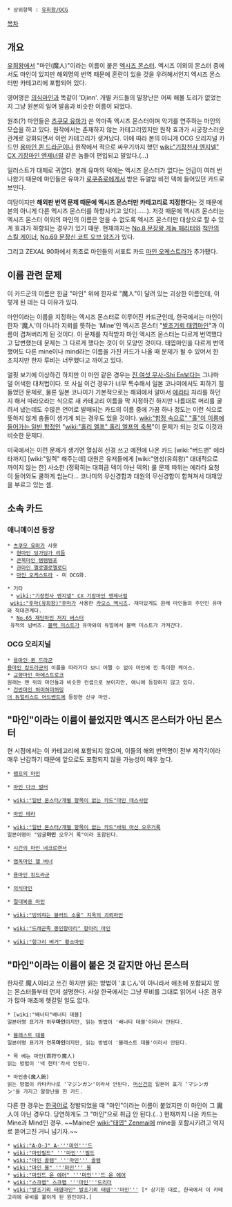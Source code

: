 {{{+1 '''마인(魔人)'''/'''魔人(まじん)'''/'''Djinn''' }}}
 * 상위항목 : [[유희왕/OCG]]
[[목차]]
== 개요 ==
[[유희왕]]에서 "마인(魔人)"이라는 이름이 붙은 [[엑시즈 몬스터]]. 엑시즈 이외의 몬스터 중에서도 마인이 있지만 해외명의 번역 때문에 혼란이 있을 것을 우려해서인지 엑시즈 몬스터만 카테고리에 포함되어 있다.

영어명은 [[의식마인]]과 똑같이 'Djinn'. 개별 카드들의 말장난은 어찌 해볼 도리가 없었는지 그냥 원본의 일어 발음과 비슷한 이름이 되었다.

원조(?) 마인들은 [[츠쿠모 유마]]가 쓴 악마족 엑시즈 몬스터이며 악기를 연주하는 마인의 모습을 하고 있다. 원작에서는 존재하지 않는 카테고리였지만 원작 효과가 시궁창스러운 관계로 강화되면서 이런 카테고리가 생겨났다. 이에 따라 본의 아니게 OCG 오리지널 카드인 [[용마인 퀸 드라군]]이나 원작에서 적으로 싸우기까지 했던 [[wiki:"기장천사 엔지넬" CX 기장마인 엔제너럴]] 같은 놈들이 편입되고 말았다.(…)

일러스트가 대체로 귀엽다. 본래 유마의 덱에는 엑시즈 몬스터가 없다는 언급이 여러 번 나왔기 때문에 마인들은 유마가 [[로쿠쥬로]]에게서 받은 듀얼암 비전 덱에 들어있던 카드로 보인다.

여담이지만 '''해외판 번역 문제 때문에 엑시즈 몬스터만 카테고리로 지정한다'''는 것 때문에 본의 아니게 다른 엑시즈 몬스터를 하향시키고 있다(......). 저것 때문에 엑시즈 몬스터는 엑시즈 몬스터 이외의 마인의 이름은 얻을 수 없도록 엑시즈 몬스터만 대상으로 할 수 있게 효과가 하향되는 경우가 있기 때문. 현재까지는 [[No.8 문장왕 게놈 헤리터]]와 [[척안의 스킬 게이너]], [[No.69 문장신 코트 오브 암즈]]가 있다.

그리고 ZEXAL 90화에서 최초로 마인들의 서포트 카드 [[마인 오케스트라]]가 추가됐다.

== 이름 관련 문제 ==
이 카드군의 이름은 한글 "마인" 위에 한자로 "魔人"이 달려 있는 괴상한 이름인데, 이렇게 된 데는 다 이유가 있다.

마인이라는 이름을 지정하는 엑시즈 몬스터로 이루어진 카드군인데, 한국에서는 마인이 한자 '魔人'이 아니라 지뢰를 뜻하는 'Mine'인 엑시즈 몬스터 "[[발조기뢰 태엽마인]]"과 이름이 겹쳐버리게 된 것이다. 이 문제를 지적받자 마인 엑시즈 몬스터는 다르게 번역했다고 답변했는데 문제는 그 다르게 했다는 것이 이 모양인 것이다. 태엽마인을 다르게 번역했어도 다른 mine이나 mind라는 이름을 가진 카드가 나올 때 문제가 될 수 있어서 한 조치지만 한자 루비는 너무했다고 까이고 있다.

얼핏 보기에 이상하긴 하지만 이 마인 같은 경우는 [[진 여섯 무사-Shi En]]보다는 그나마 덜 어색한 대처법이다. 또 사실 이건 경우가 너무 특수해서 일본 코나미에서도 피하기 힘들었던 문제로, 물론 일본 코나미가 기본적으로는 해외에서 알아서 [[에라타]] 처리를 하던지 해서 따라오라는 식으로 새 카테고리 이름을 막 지정하긴 하지만 나름대로 머리를 굴려서 냈는데도 수많은 언어로 발매되는 카드의 이름 중에 가끔 하나 정도는 이런 식으로 뜻하지 않게 충돌이 생기게 되는 경우도 있을 것이다. [[wiki:"함정 속으로" "홀"이 이름에 들어가는 일반 함정]]인 "[[wiki:"홀리 엘프" 홀리 엘프의 축복]]"이 문제가 되는 것도 이것과 비슷한 문제다.

미국에서는 이런 문제가 생기면 열심히 신경 쓰고 예전에 나온 카드 [wiki:"버드맨" 에라타까지] [wiki:"일렉" 해주는데] 대원은 유저들에게 [wiki:"염성(유희왕)" 대대적으로 까이지 않는 한] 사소한 (정확히는 대회급 덱이 아닌 덱의) 룰 문제 따위는 에라타 요청이 들어와도 쿨하게 씹는다... 코나미의 무신경함과 대원의 무신경함이 합쳐져서 대재앙을 부르고 있는 셈.

== 소속 카드 ==
=== 애니메이션 등장 ===
 * [[츠쿠모 유마]]가 사용
  * [[현마인 딩가딩가 리듬]]
  * [[큰북마인 템템템포]]
  * [[관마인 멜로멜로멜로디]]
  * [[마인 오케스트라]] - 미 OCG화.

 * 기타
  * [[wiki:"기장천사 엔지넬" CX 기장마인 엔제너럴]]
  [[wiki:"후마(유희왕)"후마]]가 사용한 [[CX|카오스 엑시즈]]. 재미있게도 원래 마인들의 주인인 유마와 적대관계다.
  * [[No.65 재단마인 저지 버스터]]
  유적의 넘버즈. [[블랙 미스트]]가 유마와의 듀얼에서 블랙 미스트가 가져간다.

=== OCG 오리지널 ===
 * [[용마인 퀸 드라군]]
 [[용마인 킹드라군]]의 이름을 따라가다 보니 어쩔 수 없이 마인에 낀 특이한 케이스.
 * [[교향마인 마에스트로크]]
 원래는 맨 위의 마인들과 비슷한 컨셉으로 보이지만, 애니에 등장하지 않고 있다.
 * [[건반마인 허미허미허밍]]
 [[더 듀얼리스트 어드벤트]]에 등장한 신규 마인. 

== "마인"이라는 이름이 붙었지만 엑시즈 몬스터가 아닌 몬스터 ==
현 시점에서는 이 카테고리에 포함되지 않으며, 이들의 해외 번역명이 전부 제각각이라 매우 난감하기 때문에 앞으로도 포함되지 않을 가능성이 매우 높다.

 * [[램프의 마인]]

 * [[마인 다크 벌터]]

 * [[wiki:"일반 몬스터/개별 항목이 없는 카드"마인 데스사탄]]

 * [[마인 테라]]

 * [[wiki:"일반 몬스터/개별 항목이 없는 카드"바위 마신 오우거록]]
 일본어명이 "암굴'''마인''' 오우거 록"이라 포함된다.

 * [[시간의 마인 네크로랜서]]

 * [[염옥마인 헬 버너]]

 * [[용마인 킹드라군]]

 * [[의식마인]]

 * [[절대복종 마인]]

 * [[wiki:"빙의하는 블러드 소울" 지옥의 괴뢰마인]]

 * [[wiki:"드래곤족 봉인항아리" 항아리 마인]]

 * [[wiki:"헝그리 버거" 황소마인]]

== "마인"이라는 이름이 붙은 것 같지만 아닌 몬스터 ==
한자로 魔人이라고 쓰긴 하지만 읽는 방법이 'まじん'이 아니라서 애초에 포함되지 않는 몬스터들부터 먼저 설명한다. 사실 한국에서는 그냥 루비를 그대로 읽어서 나온 경우가 많아 애초에 헷갈릴 일도 없다.

 * [wiki:"배너티"배너티 데블]
 일본어명 표기가 허무'''마인'''이지만, 읽는 방법이 '배너티 데블'이라서 안된다.

 * [[블래스트 데블]]
 일본어명 표기가 연폭'''마인'''이지만, 읽는 방법이 '블래스트 데블'이라서 안된다.

 * 목 베는 마인(首狩り魔人)
 읽는 방법이 '넥 헌터'라서 안된다.

 * 마인총(魔人銃)
 읽는 방법이 카타카나로 'マジンガン'이라서 안된다. [[머신건]]의 일본어 표기 'マシンガン'을 가지고 말장난을 한 카드.

다른 한 경우는 [[한국어]]로 정발되었을 때 "마인"이라는 이름이 붙었지만 이 마인이 그 魔人이 아닌 경우다. 당연하게도 그 "마인"으로 취급 안 된다.(…) 현재까지 나온 카드는 Mine과 Mind인 경우. ~~Maine은 [[wiki:"태엽" Zenmai]]에 mine을 포함시키려고 억지로 뜯어고친 거니 넘기자.~~
 * [[wiki:"A·O·J" A·'''마인'''드]]
 * [[wiki:"마인필드" '''마인'''필드]]
 * [[wiki:"마인 골렘" '''마인''' 골렘]]
 * [[wiki:"마인 몰" '''마인''' 몰]]
 * [[wiki:"마인드 온 에어" '''마인'''드 온 에어]]
 * [[wiki:"스크랩" 스크랩 '''마인'''드리더]]
 * [[wiki:"발조기뢰 태엽마인" 발조기뢰 태엽'''마인''']] [* 상기한 대로, 한국에서 이 카테고리에 루비를 붙이게 된 원인이다.]
